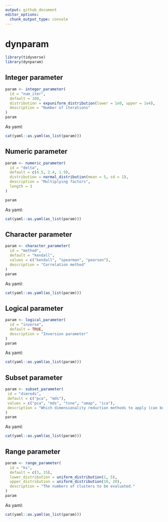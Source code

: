 ```yaml
---
output: github_document
editor_options: 
  chunk_output_type: console
---
```


<!-- README.md is generated from README.Rmd. Please edit that file -->

# dynparam

```r
library(tidyverse)
library(dynparam)
```

## Integer parameter
```r
param <- integer_parameter(
  id = "num_iter", 
  default = 100,
  distribution = expuniform_distribution(lower = 1e0, upper = 1e4),
  description = "Number of iterations"
)
param
```

As yaml:
```r
cat(yaml::as.yaml(as_list(param)))
```

## Numeric parameter
```r
param <- numeric_parameter(
  id = "delta", 
  default = c(4.5, 2.4, 1.9), 
  distribution = normal_distribution(mean = 5, sd = 1),
  description = "Multiplying factors",
  length = 3
)

param
```

As yaml:
```r
cat(yaml::as.yaml(as_list(param)))
```

## Character parameter
```r
param <- character_parameter(
  id = "method", 
  default = "kendall",
  values = c("kendall", "spearman", "pearson"), 
  description = "Correlation method"
)
param
```

As yaml:
```r
cat(yaml::as.yaml(as_list(param)))
```

## Logical parameter
```r
param <- logical_parameter(
  id = "inverse",
  default = TRUE, 
  description = "Inversion parameter"
)
param
```

As yaml:
```r
cat(yaml::as.yaml(as_list(param)))
```

## Subset parameter
```r
param <- subset_parameter(
 id = "dimreds",
 default = c("pca", "mds"),
 values = c("pca", "mds", "tsne", "umap", "ica"),
 description = "Which dimensionality reduction methods to apply (can be multiple)"
)
param
```

As yaml:
```r
cat(yaml::as.yaml(as_list(param)))
```

## Range parameter
```r
param <- range_parameter(
  id = "ks",
  default = c(3, 15),
  lower_distribution = uniform_distribution(1, 5),
  upper_distribution = uniform_distribution(10, 20),
  description = "The numbers of clusters to be evaluated."
)
param
```

As yaml:
```r
cat(yaml::as.yaml(as_list(param)))
```
